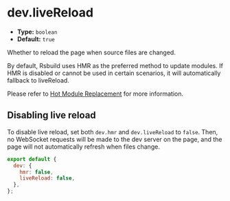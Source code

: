 # dev.liveReload

- **Type:** `boolean`
- **Default:** `true`

Whether to reload the page when source files are changed.

By default, Rsbuild uses HMR as the preferred method to update modules. If HMR is disabled or cannot be used in certain scenarios, it will automatically fallback to liveReload.

Please refer to [Hot Module Replacement](/guide/advanced/hmr) for more information.

## Disabling live reload

To disable live reload, set both `dev.hmr` and `dev.liveReload` to `false`. Then, no WebSocket requests will be made to the dev server on the page, and the page will not automatically refresh when files change.

```js
export default {
  dev: {
    hmr: false,
    liveReload: false,
  },
};
```
